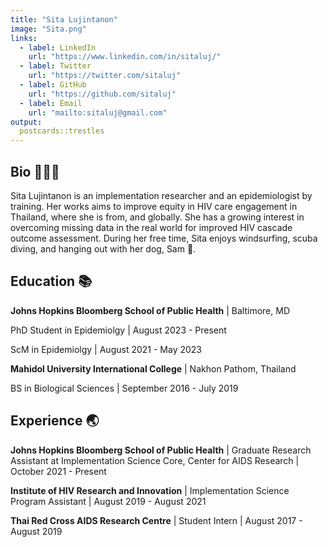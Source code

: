 ```yaml
---
title: "Sita Lujintanon"
image: "Sita.png"
links:
  - label: LinkedIn
    url: "https://www.linkedin.com/in/sitaluj/"
  - label: Twitter
    url: "https://twitter.com/sitaluj"
  - label: GitHub
    url: "https://github.com/sitaluj"
  - label: Email
    url: "mailto:sitaluj@gmail.com"
output:
  postcards::trestles
---
```

 
## Bio 🙋🏻‍♀️

Sita Lujintanon is an implementation researcher and an epidemiologist by training. Her works aims to improve equity in HIV care engagement in Thailand, where she is from, and globally. She has a growing interest in overcoming missing data in the real world for improved HIV cascade outcome assessment. During her free time, Sita enjoys windsurfing, scuba diving, and hanging out with her dog, Sam 🐶. 

## Education 📚

**Johns Hopkins Bloomberg School of Public Health** | Baltimore, MD

PhD Student in Epidemiolgy | August 2023 - Present

ScM in Epidemiolgy | August 2021 - May 2023

**Mahidol University International College** | Nakhon Pathom, Thailand

BS in Biological Sciences | September 2016 - July 2019

## Experience 🌏

**Johns Hopkins Bloomberg School of Public Health** | Graduate Research Assistant at Implementation Science Core, Center for AIDS Research | October 2021 - Present

**Institute of HIV Research and Innovation** | Implementation Science Program Assistant | August 2019 - August 2021

**Thai Red Cross AIDS Research Centre** | Student Intern | August 2017 - August 2019

